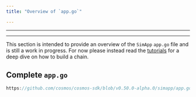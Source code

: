 ```yaml
---
title: "Overview of `app.go`"

---
```


---

---

This section is intended to provide an overview of the `SimApp` `app.go` file and is still a work in progress.
For now please instead read the [tutorials](https://tutorials.cosmos.network) for a deep dive on how to build a chain.

## Complete `app.go`

```go reference
https://github.com/cosmos/cosmos-sdk/blob/v0.50.0-alpha.0/simapp/app.go
```
